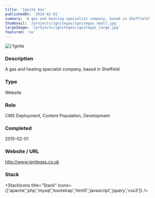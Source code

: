 ```yaml
---
title: 'Ignite Gas'
publishedAt: '2010-02-01'
summary: 'A gas and heating specialist company, based in Sheffield'
thumbnail: '/projects/ignitegas/ignitegas_small.jpg'
largeImage: '/projects/ignitegas/ignitegas_large.jpg'
featured: 'no'
---
```


<div className="relative w-full h-[400px] sm:h-[600px] md:h-[760px] lg:h-[920px]">
  <Image
    alt={'Ignite Gas'}
    src={'/projects/ignitegas/ignitegas.jpg'}
    sizes="(max-width: 640px) 100%, 100%"
    fill={true}
    priority
    style={{
      objectFit: 'contain'
    }}
  />
</div>

### Description

A gas and heating specialist company, based in Sheffield


### Type

Website

### Role

CMS Deployment, Content Population, Development

### Completed
2010-02-01

### Website / URL
http://www.ignitegas.co.uk


### Stack

<StackIcons
  title="Stack"
  icons={['apache','php','mysql','bootstrap','html5','javascript','jquery','css3']}
  />
